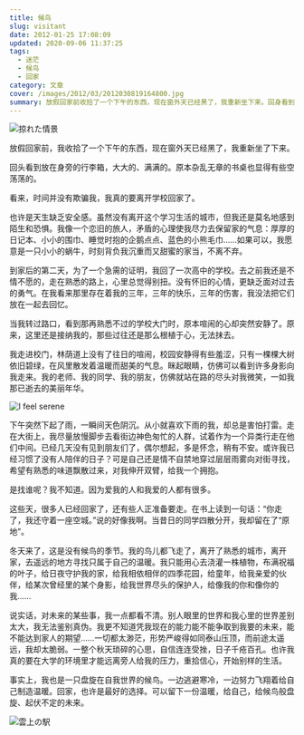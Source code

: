 ```yaml
---
title: 候鸟
slug: visitant
date: 2012-01-25 17:08:09
updated: 2020-09-06 11:37:25
tags:
  - 迷茫
  - 候鸟
  - 回家
category: 文章
cover: /images/2012/03/2012030819164800.jpg
summary: 放假回家前收拾了一个下午的东西，现在窗外天已经黑了，我重新坐下来。回身看到放在身旁的行李箱，大大的、满满的。原本杂乱无章的书桌也有些空荡荡的
---
```


![掠れた情景](/images/2012/01/2012011819343900.jpg)

<MusicPlayer netease={1938687497} />

放假回家前，我收拾了一个下午的东西，现在窗外天已经黑了，我重新坐了下来。

回头看到放在身旁的行李箱，大大的、满满的。原本杂乱无章的书桌也显得有些空荡荡的。

看来，时间并没有欺骗我，我真的要离开学校回家了。

也许是天生缺乏安全感。虽然没有离开这个学习生活的城市，但我还是莫名地感到陌生和恐惧。我像一个恋旧的旅人，矛盾的心理使我尽力去保留家的气息：厚厚的日记本、小小的围巾、睡觉时抱的企鹅点点、蓝色的小熊毛巾……如果可以，我愿意是一只小小的蜗牛，时刻背负我沉重而又甜蜜的家当，不离不弃。

到家后的第二天，为了一个急需的证明，我回了一次高中的学校。去之前我还是不情不愿的，走在熟悉的路上，心里总觉得别扭。没有怀旧的心情，更缺乏面对过去的勇气。在我看来那里存在着我的三年，三年的快乐，三年的伤害，我没法把它们放在一起去回忆。

当我转过路口，看到那再熟悉不过的学校大门时，原本喧闹的心却突然安静了。原来，这里还是接纳我的，那些过往还是那么根植于心，无法抹去。

我走进校门，林荫道上没有了往日的喧闹，校园安静得有些羞涩，只有一棵棵大树依旧碧绿，在风里散发着温暖而甜美的气息。眯起眼睛，仿佛可以看到许多身影向我走来。我的老师、我的同学、我的朋友，仿佛就站在路的尽头对我微笑，一如我那已逝去的美丽年华。

![I feel serene](/images/2012/01/2012011819285800.jpg)

下午突然下起了雨，一瞬间天色阴沉。从小就喜欢下雨的我，却总是害怕打雷。走在大街上，我尽量放慢脚步去看街边神色匆忙的人群，试着作为一个异类行走在他们中间。已经几天没有见到朋友们了，偶尔想起，多是怀念，稍有不安。或许我已经习惯了没有人陪伴的日子？可是自己还是情不自禁地穿过层层雨雾向对街寻找，希望有熟悉的味道飘散过来，对我伸开双臂，给我一个拥抱。

是找谁呢？我不知道。因为爱我的人和我爱的人都有很多。

这些天，很多人已经回家了，还有些人正准备要走。在书上读到一句话：“你走了，我还守着一座空城。”说的好像我啊。当昔日的同学四散分开，我却留在了“原地”。

冬天来了，这是没有候鸟的季节。我的鸟儿都飞走了，离开了熟悉的城市，离开家，去遥远的地方寻找只属于自己的温暖。我只能用心去浇灌一株植物，布满祝福的叶子，给日夜守护我的家，给我相依相伴的四季花园，给童年，给我亲爱的伙伴，给某次曾经里的某个身影，给我世界尽头的保护人，给像我的你和像你的我……

说实话，对未来的某些事，我一点都看不清。别人眼里的世界和我心里的世界差别太大，我无法鉴别真伪。我更不知道凭我现在的能力能不能争取到我要的未来，能不能达到家人的期望……一切都太渺茫，形势严峻得如同泰山压顶，而前途太遥远，我却太脆弱。一整个秋天琐碎的心思，自信连连受挫，日子千疮百孔。也许我真的要在大学的环境里才能远离旁人给我的压力，重拾信心，开始别样的生活。

事实上，我也是一只盘旋在自我世界的候鸟。一边逃避寒冷，一边努力飞翔着给自己制造温暖。回家，也许是最好的选择。可以留下一份温暖，给自己，给候鸟般盘旋、起伏不定的未来。

![雲上の駅](/images/2012/01/2012011519234100.jpg)
